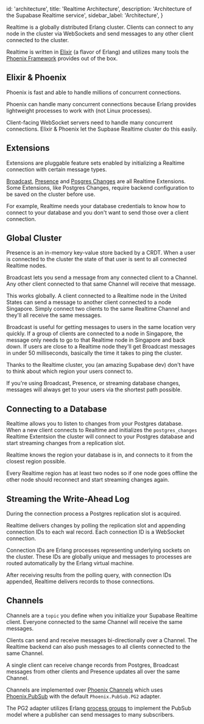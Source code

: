 
  id: 'architecture',
  title: 'Realtime Architecture',
  description: 'Architecture of the Supabase Realtime service',
  sidebar_label: 'Architecture',
}

Realtime is a globally distributed Erlang cluster. Clients can connect to any node in the cluster via WebSockets and send messages to any other client connected to the cluster.

Realtime is written in [Elixir](https://elixir-lang.org/) (a flavor of Erlang) and utilizes many tools the [Phoenix Framework](https://www.phoenixframework.org/) provides out of the box.

## Elixir & Phoenix

Phoenix is fast and able to handle millions of concurrent connections.

Phoenix can handle many concurrent connections because Erlang provides lightweight processes to work with (not Linux processes).

Client-facing WebSocket servers need to handle many concurrent connections. Elixir & Phoenix let the Supbase Realtime cluster do this easily.

## Extensions

Extensions are pluggable feature sets enabled by initializing a Realtime connection with certain message types.

[Broadcast](/docs/guides/realtime/broadcast), [Presence](/docs/guides/realtime/presence) and [Posgres Changes](/docs/guides/realtime/postgres-changes) are all Realtime Extensions. Some Extensions, like Postgres Changes, require backend configuration to be saved on the cluster before use.

For example, Realtime needs your database credentials to know how to connect to your database and you don't want to send those over a client connection.

## Global Cluster

Presence is an in-memory key-value store backed by a CRDT. When a user is connected to the cluster the state of that user is sent to all connected Realtime nodes.

Broadcast lets you send a message from any connected client to a Channel. Any other client connected to that same Channel will receive that message.

This works globally. A client connected to a Realtime node in the United States can send a message to another client connected to a node Singapore. Simply connect two clients to the same Realtime Channel and they'll all receive the same messages.

Broadcast is useful for getting messages to users in the same location very quickly. If a group of clients are connected to a node in Singapore, the message only needs to go to that Realtime node in Singapore and back down. If users are close to a Realtime node they'll get Broadcast messages in under 50 milliseconds, basically the time it takes to ping the cluster.

Thanks to the Realtime cluster, you (an amazing Supabase dev) don't have to think about which region your users connect to.

If you're using Broadcast, Presence, or streaming database changes, messages will always get to your users via the shortest path possible.

## Connecting to a Database

Realtime allows you to listen to changes from your Postgres database. When a new client connects to Realtime and initializes the `postgres_changes` Realtime Extentsion the cluster will connect to your Postgres database and start streaming changes from a replication slot.

Realtime knows the region your database is in, and connects to it from the closest region possible.

Every Realtime region has at least two nodes so if one node goes offline the other node should reconnect and start streaming changes again.

## Streaming the Write-Ahead Log

During the connection process a Postgres replication slot is acquired.

Realtime delivers changes by polling the replication slot and appending connection IDs to each wal record. Each connection ID is a WebSocket connection.

Connection IDs are Erlang processes representing underlying sockets on the cluster. These IDs are globally unique and messages to processes are routed automatically by the Erlang virtual machine.

After receiving results from the polling query, with connection IDs appended, Realtime delivers records to those connections.

## Channels

Channels are a `topic` you define when you initialize your Supabase Realtime client. Everyone connected to the same Channel will receive the same messages.

Clients can send and receive messages bi-directionally over a Channel. The Realtime backend can also push messages to all clients connected to the same Channel.

A single client can receive change records from Postgres, Broadcast messages from other clients and Presence updates all over the same Channel.

Channels are implemented over [Phoenix Channels](https://hexdocs.pm/phoenix/channels.html) which uses [Phoenix.PubSub](https://hexdocs.pm/phoenix_pubsub/Phoenix.PubSub.html) with the default `Phoenix.PubSub.PG2` adapter.

The PG2 adapter utilizes Erlang [process groups](https://www.erlang.org/docs/18/man/pg2.html) to implement the PubSub model where a publisher can send messages to many subscribers.


